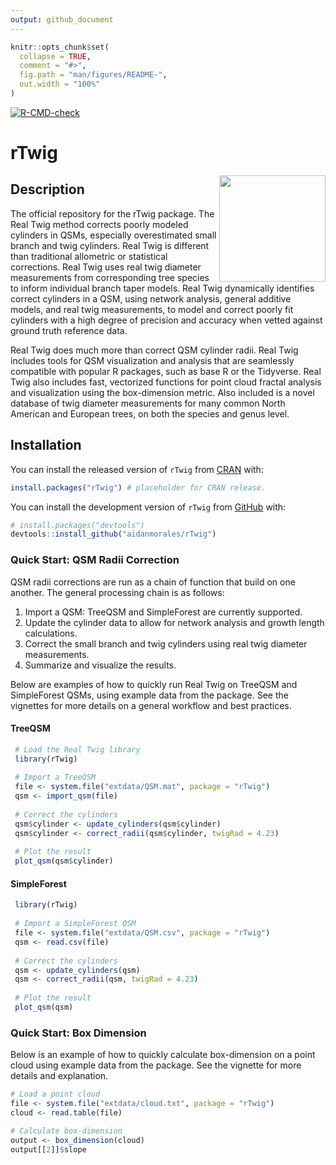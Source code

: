```yaml
---
output: github_document
---
```


<!-- README.md is generated from README.Rmd. Please edit that file -->

```r
knitr::opts_chunk$set(
  collapse = TRUE,
  comment = "#>",
  fig.path = "man/figures/README-",
  out.width = "100%"
)
```

<!-- badges: start -->

[![R-CMD-check](https://github.com/aidanmorales/rTwig/actions/workflows/R-CMD-check.yaml/badge.svg)](https://github.com/aidanmorales/rTwig/actions/workflows/R-CMD-check.yaml)

<!-- badges: end -->

# rTwig

<img src="man/figures/README/rTwig.png" align="right" width="170"/>

## Description

The official repository for the rTwig package. The Real Twig method corrects poorly modeled cylinders in QSMs, especially overestimated small branch and twig cylinders. Real Twig is different than traditional allometric or statistical corrections. Real Twig uses real twig diameter measurements from corresponding tree species to inform individual branch taper models. Real Twig dynamically identifies correct cylinders in a QSM, using network analysis, general additive models, and real twig measurements, to model and correct poorly fit cylinders with a high degree of precision and accuracy when vetted against ground truth reference data.

Real Twig does much more than correct QSM cylinder radii. Real Twig includes tools for QSM visualization and analysis that are seamlessly compatible with popular R packages, such as base R or the Tidyverse. Real Twig also includes fast, vectorized functions for point cloud fractal analysis and visualization using the box-dimension metric. Also included is a novel database of twig diameter measurements for many common North American and European trees, on both the species and genus level.

## Installation

You can install the released version of `rTwig` from [CRAN](https://CRAN.R-project.org) with:

``` r
install.packages("rTwig") # placeholder for CRAN release. 
```

You can install the development version of `rTwig` from [GitHub](https://github.com/) with:

``` r
# install.packages("devtools")
devtools::install_github("aidanmorales/rTwig")
```

### Quick Start: QSM Radii Correction

QSM radii corrections are run as a chain of function that build on one another. The general processing chain is as follows:

1.  Import a QSM: TreeQSM and SimpleForest are currently supported.
2.  Update the cylinder data to allow for network analysis and growth length calculations.
3.  Correct the small branch and twig cylinders using real twig diameter measurements.
4.  Summarize and visualize the results.

Below are examples of how to quickly run Real Twig on TreeQSM and SimpleForest QSMs, using example data from the package. See the vignettes for more details on a general workflow and best practices.

#### TreeQSM

``` r
 # Load the Real Twig library
 library(rTwig)
 
 # Import a TreeQSM
 file <- system.file("extdata/QSM.mat", package = "rTwig")
 qsm <- import_qsm(file)
 
 # Correct the cylinders
 qsm$cylinder <- update_cylinders(qsm$cylinder)
 qsm$cylinder <- correct_radii(qsm$cylinder, twigRad = 4.23)
 
 # Plot the result
 plot_qsm(qsm$cylinder)
```

#### SimpleForest

``` r
 library(rTwig)
 
 # Import a SimpleForest QSM 
 file <- system.file("extdata/QSM.csv", package = "rTwig")
 qsm <- read.csv(file)
 
 # Correct the cylinders
 qsm <- update_cylinders(qsm)
 qsm <- correct_radii(qsm, twigRad = 4.23)
 
 # Plot the result
 plot_qsm(qsm)
```

### Quick Start: Box Dimension

Below is an example of how to quickly calculate box-dimension on a point cloud using example data from the package. See the vignette for more details and explanation.

``` r
# Load a point cloud
file <- system.file("extdata/cloud.txt", package = "rTwig")
cloud <- read.table(file)

# Calculate box-dimension
output <- box_dimension(cloud)
output[[2]]$slope
```
